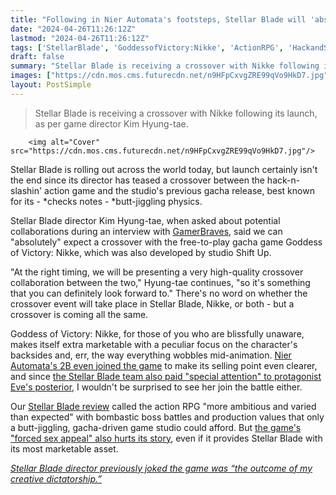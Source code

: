 ```yaml
---
title: "Following in Nier Automata's footsteps, Stellar Blade will 'absolutely' crossover with the gacha game built specifically to stare at butt jiggles"
date: "2024-04-26T11:26:12Z"
lastmod: "2024-04-26T11:26:12Z"
tags: ['StellarBlade', 'GoddessofVictory:Nikke', 'ActionRPG', 'HackandSlash', 'Gacha']
draft: false
summary: "Stellar Blade is receiving a crossover with Nikke following its launch, as per game director Kim Hyung-tae."
images: ["https://cdn.mos.cms.futurecdn.net/n9HFpCxvgZRE99qVo9HkD7.jpg"]
layout: PostSimple
---
```

> Stellar Blade is receiving a crossover with Nikke following its launch, as per game director Kim Hyung-tae.


        <img alt="Cover" src="https://cdn.mos.cms.futurecdn.net/n9HFpCxvgZRE99qVo9HkD7.jpg"/>
        
Stellar Blade is rolling out across the world today, but launch certainly isn't the end since its director has teased a crossover between the hack-n-slashin' action game and the studio's previous gacha release, best known for its - *checks notes - *butt-jiggling physics. 

Stellar Blade director Kim Hyung-tae, when asked about potential collaborations during an interview with [GamerBraves](https://www.youtube.com/watch?v=AIwFsT24PCs), said we can "absolutely" expect a crossover with the free-to-play gacha game Goddess of Victory: Nikke, which was also developed by studio Shift Up. 

"At the right timing, we will be presenting a very high-quality crossover collaboration between the two," Hyung-tae continues, "so it's something that you can definitely look forward to." There's no word on whether the crossover event will take place in Stellar Blade, Nikke, or both - but a crossover is coming all the same. 

Goddess of Victory: Nikke, for those of you who are blissfully unaware, makes itself extra marketable with a peculiar focus on the character's backsides and, err, the way everything wobbles mid-animation. [Nier Automata's 2B even joined the game](https://www.gamesradar.com/oh-dear-god-nier-automatas-next-collab-is-the-gacha-game-explicitly-built-for-staring-at-jiggling-butts/) to make its selling point even clearer, and since [the Stellar Blade team also paid "special attention" to protagonist Eve's posterior](https://www.gamesradar.com/stellar-blade-dev-also-known-for-butt-jiggling-game-nikke-says-he-put-special-attention-into-the-female-leads-back-because-thats-what-players-see-most-of-the-time/), I wouldn't be surprised to see her join the battle either.  

Our [Stellar Blade review](https://www.gamesradar.com/stellar-blade-review/) called the action RPG "more ambitious and varied than expected" with bombastic boss battles and production values that only a butt-jiggling, gacha-driven game studio could afford. But [the game's "forced sex appeal" also hurts its story](https://www.gamesradar.com/games/action/stellar-blade-puts-eve-in-some-incredibly-stupid-sexy-outfits-but-i-love-her-design-and-had-fun-with-this-action-rpg-anyway/), even if it provides Stellar Blade with its most marketable asset. 

[<em>Stellar Blade director previously joked the game was “the outcome of my creative dictatorship.”</em>](https://www.gamesradar.com/games/action/stellar-blade-director-jokes-the-action-rpg-is-the-outcome-of-my-creative-dictatorship-but-everyone-pretends-to-listen-to-what-i-say-whilst-creating-what-they-want/)
        